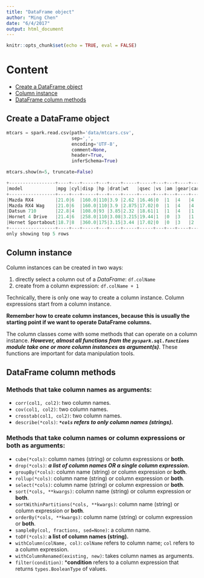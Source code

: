 ```yaml
---
title: "DataFrame object"
author: "Ming Chen"
date: "6/4/2017"
output: html_document
---
```


```r
knitr::opts_chunk$set(echo = TRUE, eval = FALSE)
```


# Content

* [Create a DataFrame object](#create-a-dataframe-object)
* [Column instance](#column-instance)
* [DataFrame column methods](#dataframe-column-methods)

## Create a DataFrame object

```python
mtcars = spark.read.csv(path='data/mtcars.csv',
                        sep=',',
                        encoding='UTF-8',
                        comment=None,
                        header=True, 
                        inferSchema=True)
```

```python
mtcars.show(n=5, truncate=False)
```

```python
+-----------------+----+---+-----+---+----+-----+-----+---+---+----+----+
|model            |mpg |cyl|disp |hp |drat|wt   |qsec |vs |am |gear|carb|
+-----------------+----+---+-----+---+----+-----+-----+---+---+----+----+
|Mazda RX4        |21.0|6  |160.0|110|3.9 |2.62 |16.46|0  |1  |4   |4   |
|Mazda RX4 Wag    |21.0|6  |160.0|110|3.9 |2.875|17.02|0  |1  |4   |4   |
|Datsun 710       |22.8|4  |108.0|93 |3.85|2.32 |18.61|1  |1  |4   |1   |
|Hornet 4 Drive   |21.4|6  |258.0|110|3.08|3.215|19.44|1  |0  |3   |1   |
|Hornet Sportabout|18.7|8  |360.0|175|3.15|3.44 |17.02|0  |0  |3   |2   |
+-----------------+----+---+-----+---+----+-----+-----+---+---+----+----+
only showing top 5 rows
```


## Column instance

Column instances can be created in two ways:

1. directly select a column out of a *DataFrame*: `df.colName`
2. create from a column expression: `df.colName + 1`

Technically, there is only one way to create a column instance. Column expressions start from a column instance.

**Remember how to create column instances, because this is usually the starting point if we want to operate DataFrame columns.**

The column classes come with some methods that can operate on a column instance. ***However, almost all functions from the `pyspark.sql.functions` module take one or more column instances as argument(s)***. These functions are important for data manipulation tools.

## DataFrame column methods

### Methods that take column names as arguments:

* `corr(col1, col2)`: two column names.
* `cov(col1, col2)`: two column names.
* `crosstab(col1, col2)`: two column names.
* `describe(*cols)`: ***`*cols` refers to only column names (strings).***

### Methods that take column names or column expressions or **both** as arguments:

* `cube(*cols)`: column names (string) or column expressions or **both**.
* `drop(*cols)`: ***a list of column names OR a single column expression.***
* `groupBy(*cols)`: column name (string) or column expression or **both**.
* `rollup(*cols)`: column name (string) or column expression or **both**.
* `select(*cols)`: column name (string) or column expression or **both**.
* `sort(*cols, **kwargs)`: column name (string) or column expression or **both**.
* `sortWithinPartitions(*cols, **kwargs)`: column name (string) or column expression or **both**.
* `orderBy(*cols, **kwargs)`: column name (string) or column expression or **both**.
* `sampleBy(col, fractions, sed=None)`: a column name.
* `toDF(*cols)`: **a list of column names (string).**
* `withColumn(colName, col)`: `colName` refers to column name; `col` refers to a column expression.
* `withColumnRenamed(existing, new)`: takes column names as arguments.
* `filter(condition)`: ***condition** refers to a column expression that returns `types.BooleanType` of values. 

